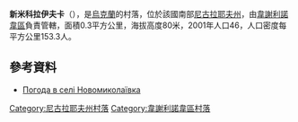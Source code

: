 {{coord|47|21|9|N|31|1|37|E|scale:100000|display=title}}

'''新米科拉伊夫卡'''（{{lang-uk|Новомиколаївка}}），是[[烏克蘭|烏克蘭]]的村落，位於該國南部[[尼古拉耶夫州|尼古拉耶夫州]]，由[[韋謝利諾韋區|韋謝利諾韋區]]負責管轄，面積0.3平方公里，海拔高度80米，2001年人口46，人口密度每平方公里153.3人。

==參考資料==
* [http://weather.in.ua/ua/nikolaevskaja/17760 Погода в селі Новомиколаївка] {{Wayback|url=http://weather.in.ua/ua/nikolaevskaja/17760 |date=20160607013609 }}

[[Category:尼古拉耶夫州村落|Category:尼古拉耶夫州村落]]
[[Category:韋謝利諾韋區村落|Category:韋謝利諾韋區村落]]


{{Mykolaiv-geo-stub}}